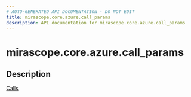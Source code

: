 ```yaml
---
# AUTO-GENERATED API DOCUMENTATION - DO NOT EDIT
title: mirascope.core.azure.call_params
description: API documentation for mirascope.core.azure.call_params
---
```


# mirascope.core.azure.call_params

<ApiType type="Module" />

## Description

<Info title="Usage">

[Calls](/docs/mirascope/learn/calls#provider-specific-parameters)

</Info>


